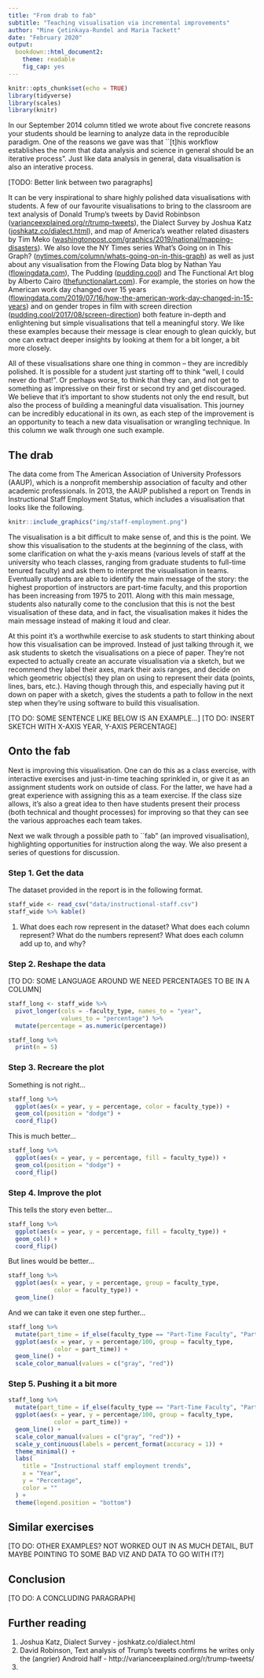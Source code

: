 ```yaml
---
title: "From drab to fab"
subtitle: "Teaching visualisation via incremental improvements"
author: "Mine Çetinkaya-Rundel and Maria Tackett"
date: "February 2020"
output: 
  bookdown::html_document2: 
    theme: readable
    fig_cap: yes
---
```


```r
knitr::opts_chunk$set(echo = TRUE)
library(tidyverse)
library(scales)
library(knitr)
```

In our September 2014 column titled we wrote about five concrete reasons your students should be learning to analyze data in the reproducible paradigm. 
One of the reasons we gave was that ``[t]his workflow establishes the norm that data analysis and science in general should be an iterative process". 
Just like data analysis in general, data visualisation is also an interative process. 

[TODO: Better link between two paragraphs]

It can be very inspirational to share highly polished data visualisations with students. 
A few of our favourite visualisations to bring to the classroom are text analysis of Donald Trump's tweets by David Robinbson ([varianceexplained.org/r/trump-tweets](http://varianceexplained.org/r/trump-tweets/)), the Dialect Survey by Joshua Katz ([joshkatz.co/dialect.html](http://joshkatz.co/dialect.html)), and map of America's weather related disasters by Tim Meko ([washingtonpost.com/graphics/2019/national/mapping-disasters](https://www.washingtonpost.com/graphics/2019/national/mapping-disasters)). 
We also love the NY Times series What's Going on in This Graph? ([nytimes.com/column/whats-going-on-in-this-graph](https://www.nytimes.com/column/whats-going-on-in-this-graph)) as well as just about any visualisation from the Flowing Data blog by Nathan Yau ([flowingdata.com](https://flowingdata.com/)), The Pudding ([pudding.cool](https://pudding.cool/)) and The Functional Art blog by Alberto Cairo ([thefunctionalart.com](http://www.thefunctionalart.com/)). 
For example, the stories on how the American work day changed over 15 years ([flowingdata.com/2019/07/16/how-the-american-work-day-changed-in-15-years](https://flowingdata.com/2019/07/16/how-the-american-work-day-changed-in-15-years)) and on gender tropes in film with screen direction ([pudding.cool/2017/08/screen-direction](https://pudding.cool/2017/08/screen-direction)) both feature in-depth and enlightening but simple visualisations that tell a meaningful story. 
We like these examples because their message is clear enough to glean quickly, but one can extract deeper insights by looking at them for a bit longer, a bit more closely.

All of these visualisations share one thing in common -- they are incredibly polished. 
It is possible for a student just starting off to think "well, I could never do that!". 
Or perhaps worse, to think that they can, and not get to something as impressive on their first or second try and get discouraged. 
We believe that it's important to show students not only the end result, but also the process of building a meaningful data visualisation. 
This journey can be incredibly educational in its own, as each step of the improvement is an opportunity to teach a new data visualisation or wrangling technique. 
In this column we walk through one such example. 

## The drab {-}

The data come from The American Association of University Professors (AAUP), which is a nonprofit membership association of faculty and other academic professionals. 
In 2013, the AAUP published a report on Trends in Instructional Staff Employment Status, which includes a visualisation that looks like the following.

```r
knitr::include_graphics("img/staff-employment.png")
```

The visualisation is a bit difficult to make sense of, and this is the point. 
We show this visualisation to the students at the beginning of the class, with some clarification on what the y-axis means (various levels of staff at the university who teach classes, ranging from graduate students to full-time tenured faculty) and ask them to interpret the visualisation in teams. 
Eventually students are able to identify the main message of the story: the highest proportion of instructors are part-time faculty, and this proportion has been increasing from 1975 to 2011. 
Along with this main message, students also naturally come to the conclusion that this is not the best visualisation of these data, and in fact, the visualisation makes it hides the main message instead of making it loud and clear.

At this point it's a worthwhile exercise to ask students to start thinking about how this visualisation can be improved. 
Instead of just talking through it, we ask students to sketch the visualisations on a piece of paper. 
They're not expected to actually create an accurate visualisation via a sketch, but we recommend they label their axes, mark their axis ranges, and decide on which geometric object(s) they plan on using to represent their data (points, lines, bars, etc.).
Having though through this, and especially having put it down on paper with a sketch, gives the students a path to follow in the next step when they're using software to build this visualisation. 

[TO DO: SOME SENTENCE LIKE BELOW IS AN EXAMPLE...]
[TO DO: INSERT SKETCH WITH X-AXIS YEAR, Y-AXIS PERCENTAGE]

## Onto the fab {-}

Next is improving this visualisation. 
One can do this as a class exercise, with interactive exercises and just-in-time teaching sprinkled in, or give it as an assignment students work on outside of class. 
For the latter, we have had a great experience with assigning this as a team exercise. 
If the class size allows, it's also a great idea to then have students present their process (both technical and thought processes) for improving so that they can see the various approaches each team takes.

Next we walk through a possible path to ``fab" (an improved visualisation), highlighting opportunities for instruction along the way. We also present a series of questions for discussion.

### Step 1. Get the data {-}

The dataset provided in the report is in the following format.

```r
staff_wide <- read_csv("data/instructional-staff.csv")
staff_wide %>% kable()
```

1. What does each row represent in the dataset? What does each column represent? What do the numbers represent? What does each column add up to, and why?

### Step 2. Reshape the data {-}

[TO DO: SOME LANGUAGE AROUND WE NEED PERCENTAGES TO BE IN A COLUMN]

```r
staff_long <- staff_wide %>%
  pivot_longer(cols = -faculty_type, names_to = "year", 
               values_to = "percentage") %>%
  mutate(percentage = as.numeric(percentage))

staff_long %>%
  print(n = 5)
```

### Step 3. Recreare the plot {-}

Something is not right...

```r
staff_long %>%
  ggplot(aes(x = year, y = percentage, color = faculty_type)) +
  geom_col(position = "dodge") + 
  coord_flip()
```

This is much better...

```r
staff_long %>%
  ggplot(aes(x = year, y = percentage, fill = faculty_type)) +
  geom_col(position = "dodge") + 
  coord_flip()
```

### Step 4. Improve the plot {-}

This tells the story even better...

```r
staff_long %>%
  ggplot(aes(x = year, y = percentage, fill = faculty_type)) +
  geom_col() + 
  coord_flip()
```

But lines would be better...

```r
staff_long %>%
  ggplot(aes(x = year, y = percentage, group = faculty_type, 
             color = faculty_type)) +
  geom_line()
```

And we can take it even one step further...

```r
staff_long %>%
  mutate(part_time = if_else(faculty_type == "Part-Time Faculty", "Part-Time Faculty", "Other Faculty")) %>%
  ggplot(aes(x = year, y = percentage/100, group = faculty_type, 
             color = part_time)) +
  geom_line() +
  scale_color_manual(values = c("gray", "red"))
```

### Step 5. Pushing it a bit more {-}

```r
staff_long %>%
  mutate(part_time = if_else(faculty_type == "Part-Time Faculty", "Part-Time Faculty", "Other Faculty")) %>%
  ggplot(aes(x = year, y = percentage/100, group = faculty_type, 
             color = part_time)) +
  geom_line() +
  scale_color_manual(values = c("gray", "red")) +
  scale_y_continuous(labels = percent_format(accuracy = 1)) +
  theme_minimal() +
  labs(
    title = "Instructional staff employment trends",
    x = "Year",
    y = "Percentage",
    color = ""
  ) +
  theme(legend.position = "bottom")
```

## Similar exercises

[TO DO: OTHER EXAMPLES? NOT WORKED OUT IN AS MUCH DETAIL, BUT MAYBE POINTING TO SOME BAD VIZ AND DATA TO GO WITH IT?]

## Conclusion

[TO DO: A CONCLUDING PARAGRAPH]

## Further reading {-}

1. Joshua Katz, Dialect Survey - joshkatz.co/dialect.html
2. David Robinson, Text analysis of Trump's tweets confirms he writes only the (angrier) Android half - http://varianceexplained.org/r/trump-tweets/
2. 
